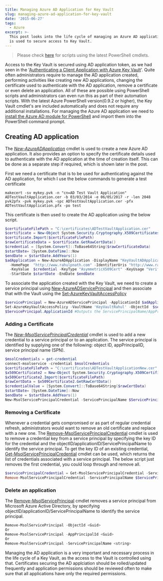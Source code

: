 ```yaml
---
title: Managing Azure AD Application for Key Vault
slug: managing-azure-ad-application-for-key-vault
date: '2015-06-27'
tags:
  - Azure
excerpt: >-
  This post looks into the life cycle of managing an Azure AD application that
  is used to secure access to Key Vault.
---
```

> Please check [here](/blog/how-the-deprecation-of-switch-azuremode-affects-azure-key-vault/) for scripts using the latest PowerShell cmdlets.

Access to the Key Vault is secured using AD application token, as we had seen in the '[Authenticating a Client Application with Azure Key Vault](/blog/authenticating-a-client-application-with-azure-key-vault/)'. Quite often administrators require to manage the AD application created, performing activities like creating new AD applications, changing the certificate used to authenticate with the AD application, remove a certificate or even delete an application. All of these are possible using PowerShell scripts and administrators can even run this as part of their automation scripts. With the latest Azure PowerShell version(0.9.2 or higher), the Key Vault cmdlet's are included automatically and does not require any additional installations. For managing the Azure AD application we need to [install the Azure AD module for PowerShell](https://msdn.microsoft.com/en-us/library/azure/jj151815.aspx#bkmk_installmodule) and import them into the PowerShell command prompt.

## Creating AD application

The _[New-AzureADApplication](https://msdn.microsoft.com/en-us/library/dn986794.aspx)_ cmdlet is used to create a new Azure AD application. It also provides an option to specify the certificate details used to authenticate with the AD application at the time of creation itself. This can be done as a separate step if required, which is shown later in the post.

First we need a certificate that is to be used for authenticating against the AD application, for which I use the below commands to generate a test certificate

```text
makecert -sv mykey.pvk -n "cn=AD Test Vault Application" ADTestVaultApplication.cer -b 03/03/2014 -e 06/05/2017 -r -len 2048
pvk2pfx -pvk mykey.pvk -spc ADTestVaultApplication.cer -pfx ADTestVaultApplication.pfx -po test

```

This certificate is then used to create the AD application using the below script.

```powershell
$certificateFilePath = "C:\certificates\ADTestVaultApplication.cer"
$certificate = New-Object System.Security.Cryptography.X509Certificates.X509Certificate2
$certificate.Import($certificateFilePath)
$rawCertificateData = $certificate.GetRawCertData()
$credential = [System.Convert]::ToBase64String($rawCertificateData)
$startDate= [System.DateTime]::Now
$endDate = $startDate.AddYears(1)
$adApplication = New-AzureADApplication -DisplayName "KeyVaultADApplication"
  -HomePage  "http://www.rahulpnath.com" -IdentifierUris "http://www.rahulpnath.com"
  -KeyValue  $credential -KeyType "AsymmetricX509Cert" -KeyUsage "Verify"
  -StartDate $startDate -EndDate $endDate

```

To associate the application created with the Key Vault, we need to create a service principal using [New-AzureADServicePrincipal](https://msdn.microsoft.com/en-us/library/dn986799.aspx) and then associate that with the Vault using the [Set-AzureKeyVaultAccessPolicy](https://msdn.microsoft.com/en-us/library/azure/dn903607.aspx)

```powershell
$servicePrincipal = New-AzureADServicePrincipal -ApplicationId $adApplication.ApplicationId
Set-AzureKeyVaultAccessPolicy -VaultName 'KeyVaultRahul' -ObjectId  $servicePrincipal.Id -PermissionsToKeys all -PermissionsToSecrets all
$ServicePrincipal.ApplicationId #Outputs the ServicePrincipalName/AppPrincipalId

```

### Adding a Certificate

The _[New-MsolServicePrincipalCredential](https://msdn.microsoft.com/en-us/library/azure/dn194106.aspx)_ cmdlet is used to add a new credential to a service principal or to an application. The service principal is identified by supplying one of the following: object ID, appPrincipalID, service principal name (SPN).

```powershell
$msolCredentials = get-credential
connect-msolservice -credential $msolCredentials
$certificateFilePath = "C:\certificates\ADTestVaultApplicationNew.cer"
$x509Certificate2 = New-Object System.Security.Cryptography.X509Certificates.X509Certificate2
$x509Certificate2.Import($certificateFilePath)
$rawCertData = $x509Certificate2.GetRawCertData()
$credentialValue = [System.Convert]::ToBase64String($rawCertData)
$startDate= [System.DateTime]::Now
$endDate = $startDate.AddYears(1)
New-MsolServicePrincipalCredential -ServicePrincipalName $ServicePrincipal.ApplicationId -Type Asymmetric -Value $credentialValue -StartDate $startDate -EndDate   $endDate

```

### Removing a Certificate

Whenever a credential gets compromised or as part of regular credential refresh, administrators would want to remove an old certificate and replace with a new one. The [Remove-MsolServicePrincipalCredential](https://msdn.microsoft.com/en-us/library/azure/dn194125.aspx) cmdlet is used to remove a credential key from a service principal by specifying the key ID for the credential and the objectID/applicationID/ServicePrincipalName to identify the service principal. To get the key ID of an existing credential, [Get-MsolServicePrincipalCredential](https://msdn.microsoft.com/en-us/library/azure/dn194091.aspx) cmdlet can be used, which returns the list of credentials associated with a service principal. The below script just removes the first credential, you could loop through and remove all.

```powershell
$servicePrincipalCredential = Get-MsolServicePrincipalCredential -ServicePrincipalName $ServicePrincipal.ApplicationId -ReturnKeyValues 0
Remove-MsolServicePrincipalCredential -ServicePrincipalName $ServicePrincipal.ApplicationId -KeyIds $servicePrincipalCredential[0].KeyId

```

### Delete an application

The [Remove-MsolServicePrincipal](https://msdn.microsoft.com/en-us/library/azure/dn194113.aspx) cmdlet removes a service principal from Microsoft Azure Active Directory, by specifying objectID/applicationID/ServicePrincipalName to identify the service principal.

```powershell
Remove-MsolServicePrincipal -ObjectId <Guid>
Or
Remove-MsolServicePrincipal -AppPrincipalId <Guid>
Or
Remove-MsolServicePrincipal -ServicePrincipalName <string>

```

Managing the AD application is a very important and necessary process in the life cycle of a Key Vault, as the access to the Vault is controlled using that. Certificates securing the AD applciation should be rolled/updated frequently and application permissions should be reviewed often to make sure that all applications have only the required permissions.
